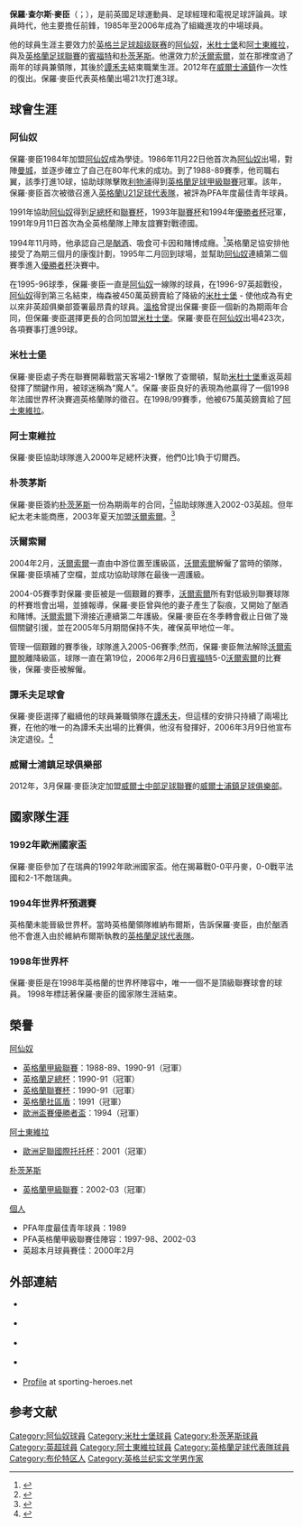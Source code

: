 {{noteTA
|G1=arsenal
|G2=足球
|G3=FAcup
|G4=EPL
|T=zh-hans:保罗·梅森;zh-hk:保羅·麥臣;zh-tw:保羅·梅森;
|1=zh-hans:保罗;zh-hk:保羅;zh-tw:保羅;
|2=zh-hans:梅森;zh-hk:麥臣;zh-tw:梅森;
}}
{{Football player infobox 
|  playername     = 保羅·麥臣<br />''Paul Merson''
| image          = Paul Merson.jpg
| image_size     = 300
| caption        = 2002年麥臣對陣朴茨茅斯
|  fullname       = Paul Charles Merson
|  nickname       = 
|  dateofbirth    = {{birth date and age|1968|3|20}} 
|  height         = {{height|m=1.82}}
|  cityofbirth    = [[哈勒斯登|哈勒斯登]] 
|  countryofbirth = [[英格蘭|英格蘭]]
|  currentclub    = 
|  position       = [[中場|中場]]、[[前鋒|前鋒]]
|  clubnumber     = 
| youthyears1    = {{0|000}}?–1985 | youthclubs1 = [[阿仙奴|阿仙奴]]
| years1         = 1985–1997 | clubs1 = [[阿仙奴|阿仙奴]] | caps1 = 289 | goals1 = 78
| years2         = 1987 | clubs2 = → [[賓福特|賓福特]] (租借) | caps2 = 6 | goals2 = 0
| years3         = 1997–1998 | clubs3 = [[米德尔斯堡足球俱乐部|米杜士堡]] | caps3 = 48 | goals3 = 12
| years4         = 1998–2002 | clubs4 = [[阿士東維拉|阿士東維拉]] | caps4 = 101 | goals4 = 18
| years5         = 2002–2003 | clubs5 = [[朴茨茅斯足球俱樂部|朴茨茅斯]] | caps5 = 44 | goals5 = 12
| years6         = 2003–2006 | clubs6 = [[沃爾索爾足球俱樂部|沃爾索爾]] | caps6 = 68 | goals6 = 6
| years7         = 2006 | clubs7 = [[塔姆沃思足球俱乐部|譚禾夫]] | caps7 = 1 | goals7 = 0
| years8         =2012  | clubs8 = Whitton Athletic | caps8 = 3 | goals8 = 1
| years9         = 2012 | clubs9 = Welshpool Town | caps9 = 1 | goals9 = 1
| totalcaps      = 561 | totalgoals = 128
| nationalyears1 = 1988–1990 | nationalteam1 = [[英格蘭21歲以下足球代表隊|英格蘭U21]]
| nationalcaps1  = 4 | nationalgoals1 = 0
| nationalyears2 = 1991–1998 | nationalteam2 = [[英格蘭足球代表乙隊|英格蘭B隊]]
| nationalcaps2  = 4 | nationalgoals2 = 3
| nationalyears3 = 1991–1998 | nationalteam3 = [[英格蘭足球代表隊|英格蘭]]
| nationalcaps3  = 21 | nationalgoals3 = 3
| manageryears1  = 2004–2006 | managerclubs1 = [[沃爾索爾足球俱樂部|沃爾索爾]]
}}
'''保羅·查尔斯·麥臣'''（{{lang-en|'''Paul Charles Merson'''}}；{{bd|1968年|3月20日}}），是前英國足球運動員、足球經理和電視足球評論員。球員時代，他主要擔任前鋒，1985年至2006年成為了組織進攻的中場球員。

他的球員生涯主要效力於[[英格兰足球超级联赛|英格兰足球超级联赛]]的[[阿仙奴|阿仙奴]]，[[米德尔斯堡足球俱乐部|米杜士堡]]和[[阿士東維拉|阿士東維拉]]，與及[[英格蘭足球聯賽|英格蘭足球聯賽]]的[[賓福特|賓福特]]和[[朴茨茅斯足球俱樂部|朴茨茅斯]]。他還效力於[[沃爾索爾足球俱樂部|沃爾索爾]]，並在那裡度過了兩年的球員兼領隊，其後於[[塔姆沃思足球俱乐部|譚禾夫]]結束職業生涯。2012年在[[威爾士浦鎮足球俱樂部|威爾士浦鎮]]作一次性的復出。保羅·麥臣代表英格蘭出場21次打進3球。

==球會生涯==
===阿仙奴===
保羅·麥臣1984年加盟[[阿仙奴|阿仙奴]]成為學徒。1986年11月22日他首次為[[阿仙奴|阿仙奴]]出場，對陣[[曼彻斯特城足球俱乐部|曼城]]，並逐步確立了自己在80年代末的成功。到了1988-89賽季，他司職右翼，該季打進10球，協助球隊擊敗[[利物浦|利物浦]]得到[[英格蘭足球甲級聯賽|英格蘭足球甲級聯賽]]冠軍。該年，保羅·麥臣首次被徵召進入[[英格蘭U21足球代表隊|英格蘭U21足球代表隊]]，被評為PFA年度最佳青年球員。

1991年協助[[阿仙奴|阿仙奴]]得到[[足總杯|足總杯]]和[[聯賽杯|聯賽杯]]，1993年[[聯賽杯|聯賽杯]]和1994年[[優勝者杯|優勝者杯]]冠軍，1991年9月11日首次為全英格蘭隊上陣友誼賽對戰德國。

1994年11月時，他承認自己是[[酗酒|酗酒]]、吸食可卡因和賭博成癮。<ref>{{cite news
 |date         = 5 May 2003
 |url          = http://news.bbc.co.uk/sport1/hi/football/teams/p/portsmouth/3001189.stm
 |title        = Merson battles gambling addiction
 |publisher    = [[BBC_Sport|BBC Sport]]
 |accessdate   = 30 December 2006
 |archive-date = 2008-01-17
 |archive-url  = https://web.archive.org/web/20080117080526/http://news.bbc.co.uk/sport1/hi/football/teams/p/portsmouth/3001189.stm
 |dead-url     = no
}}</ref>英格蘭足協安排他接受了為期三個月的康復計劃，1995年二月回到球場，並幫助[[阿仙奴|阿仙奴]]連續第二個賽季進入[[優勝者杯|優勝者杯]]決賽中。

在1995-96球季，保羅·麥臣一直是[[阿仙奴|阿仙奴]]一線隊的球員，在1996-97英超戰役，[[阿仙奴|阿仙奴]]得到第三名結束，梅森被450萬英鎊賣給了降級的[[米杜士堡|米杜士堡]] - 使他成為有史以來非英超俱樂部簽署最昂貴的球員。[[溫格|溫格]]曾提出保羅·麥臣一個新的為期兩年合同，但保羅·麥臣選擇更長的合同加盟[[米杜士堡|米杜士堡]]。保羅·麥臣在[[阿仙奴|阿仙奴]]出場423次，各項賽事打進99球。

===米杜士堡===
保羅·麥臣處子秀在聯賽開幕戰當天客場2-1擊敗了查爾頓，幫助[[米杜士堡|米杜士堡]]重返英超發揮了關鍵作用，被球迷稱為“魔人”。保羅·麥臣良好的表現為他贏得了一個1998年法國世界杯決賽週英格蘭隊的徵召。在1998/99賽季，他被675萬英鎊賣給了[[阿士東維拉|阿士東維拉]]。

===阿士東維拉===
保羅·麥臣協助球隊進入2000年足總杯決賽，他們0比1負于切爾西。

===朴茨茅斯===
保羅·麥臣簽約[[朴茨茅斯|朴茨茅斯]]一份為期兩年的合同，<ref>{{cite news |title=Merson joins Portsmouth |url=http://news.bbc.co.uk/sport2/hi/football/teams/p/portsmouth/2169089.stm |work=BBC Sport |publisher=British Broadcasting Corporation |date=6 August 2002 |accessdate=11 April 2012 |archive-date=2020-10-30 |archive-url=https://web.archive.org/web/20201030031356/http://news.bbc.co.uk/sport2/hi/football/teams/p/portsmouth/2169089.stm |dead-url=no }}</ref>協助球隊進入2002-03英超。但年紀太老未能商應，2003年夏天加盟[[沃爾索爾|沃爾索爾]]。<ref>{{cite news |title=Walsall unveil Merson |url=http://news.bbc.co.uk/sport2/hi/football/3070669.stm |work=BBC Sport |publisher=British Broadcasting Corporation |date=18 July 2003 |accessdate=11 April 2012 |archive-date=2020-10-30 |archive-url=https://web.archive.org/web/20201030180629/http://news.bbc.co.uk/sport2/hi/football/3070669.stm |dead-url=no }}</ref>

===沃爾索爾===
2004年2月，[[沃爾索爾|沃爾索爾]]一直由中游位置至護級區，[[沃爾索爾|沃爾索爾]]解僱了當時的領隊，保羅·麥臣填補了空檔，並成功協助球隊在最後一週護級。

2004-05賽季對保羅·麥臣被是一個艱難的賽季，[[沃爾索爾|沃爾索爾]]所有對低級別聯賽球隊的杯賽堩會出場，並據報導，保羅·麥臣曾與他的妻子產生了裂痕，又開始了酗酒和賭博。[[沃爾索爾|沃爾索爾]]下滑接近連續第二年護級。保羅·麥臣在冬季轉會截止日做了幾個關鍵引援，並在2005年5月期間保持不失，確保英甲地位一年。

管理一個艱難的賽季後，球隊進入2005-06賽季;然而，保羅·麥臣無法解除[[沃爾索爾|沃爾索爾]]脫離降級區，球隊一直在第19位，2006年2月6日[[賓福特|賓福特]]5-0[[沃爾索爾|沃爾索爾]]的比賽後，保羅·麥臣被解僱。

===譚禾夫足球會===
保羅·麥臣選擇了繼續他的球員兼職領隊在[[塔姆沃思足球俱乐部|譚禾夫]]，但這樣的安排只持續了兩場比賽，在他的唯一的為譚禾夫出場的比賽俱，他沒有發揮好，2006年3月9日他宣布決定退役。<ref>{{cite news
| date       = 9 March 2006
| url        = http://news.bbc.co.uk/sport1/hi/football/teams/t/tamworth/4789770.stm
| title      = Merson announces his retirement
| publisher  = [[BBC_Sport|BBC Sport]]
| accessdate = 30 December 2006}}</ref>

===威爾士浦鎮足球俱樂部===
2012年，3月保羅·麥臣決定加盟[[威爾士中部足球聯賽|威爾士中部足球聯賽]]的[[威爾士浦鎮足球俱樂部|威爾士浦鎮足球俱樂部]]。


==國家隊生涯==
===1992年歐洲國家盃===
保羅·麥臣參加了在瑞典的1992年歐洲國家盃。他在揭幕戰0-0平丹麥，0-0戰平法國和2-1不敵瑞典。

===1994年世界杯預選賽===
英格蘭未能晉級世界杯。當時英格蘭領隊維納布爾斯，告訴保羅·麥臣，由於酗酒他不會進入由於維納布爾斯執教的[[英格蘭足球代表隊|英格蘭足球代表隊]]。

===1998年世界杯===
保羅·麥臣是在1998年英格蘭的世界杯陣容中，唯一一個不是頂級聯賽球會的球員。
1998年標誌著保羅·麥臣的國家隊生涯結束。

==榮譽==
; [[阿仙奴|阿仙奴]]
* [[英格蘭甲級聯賽|英格蘭甲級聯賽]]：1988-89、1990-91（冠軍）
* [[英格蘭足總杯|英格蘭足總杯]]：1990-91（冠軍）
* [[英格蘭聯賽杯|英格蘭聯賽杯]]：1990-91（冠軍）
* [[英格蘭社區盾|英格蘭社區盾]]：1991（冠軍）
* [[歐洲盃賽優勝者盃|歐洲盃賽優勝者盃]]：1994（冠軍）
; [[阿士東維拉|阿士東維拉]]
* [[歐洲足聯國際托托杯|歐洲足聯國際托托杯]]：2001（冠軍）
; [[朴茨茅斯|朴茨茅斯]]
* [[英格蘭甲級聯賽|英格蘭甲級聯賽]]：2002-03（冠軍）
; [[個人|個人]]
* PFA年度最佳青年球員：1989
* PFA英格蘭甲級聯賽佳陣容：1997-98、2002-03
* 英超本月球員賽佳：2000年2月

==外部連結==
*{{en icon}} {{soccerbase|id=5392}}
*{{en icon}} {{soccerbase (manager)|id=1905}}
*{{en icon}} {{IMDb name|1412356}}
*{{en icon}} {{NFT player|pid=10305}}
*{{en icon}} [http://www.sporting-heroes.net/football/england/paul-merson-9578/biography-of-england-career_a11942/ Profile] {{Wayback|url=http://www.sporting-heroes.net/football/england/paul-merson-9578/biography-of-england-career_a11942/ |date=20160316161532 }} at sporting-heroes.net

==参考文献==
{{reflist}}

{{1998年世界盃足球賽英格蘭參賽名單}}

{{Authority control}}

{{DEFAULTSORT:Merson, Paul}}
[[Category:阿仙奴球員|Category:阿仙奴球員]]
[[Category:米杜士堡球員|Category:米杜士堡球員]]
[[Category:朴茨茅斯球員|Category:朴茨茅斯球員]]
[[Category:英超球員|Category:英超球員]]
[[Category:阿士東維拉球員|Category:阿士東維拉球員]]
[[Category:英格蘭足球代表隊球員|Category:英格蘭足球代表隊球員]]
[[Category:布伦特区人|Category:布伦特区人]]
[[Category:英格兰纪实文学男作家|Category:英格兰纪实文学男作家]]